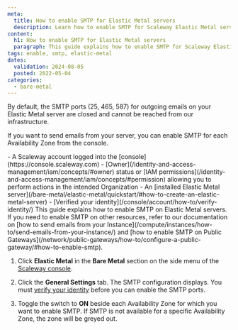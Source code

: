 ```yaml
---
meta:
  title: How to enable SMTP for Elastic Metal servers
  description: Learn how to enable SMTP for Scaleway Elastic Metal servers.
content:
  h1: How to enable SMTP for Elastic Metal servers
  paragraph: This guide explains how to enable SMTP for Scaleway Elastic Metal servers.
tags: enable, smtp, elastic-metal
dates:
  validation: 2024-08-05
  posted: 2022-05-04
categories:
  - bare-metal
---
```


By default, the SMTP ports (25, 465, 587) for outgoing emails on your Elastic Metal server are closed and cannot be reached from our infrastructure.

If you want to send emails from your server, you can enable SMTP for each Availability Zone from the console.

<Macro id="requirements" />
- A Scaleway account logged into the [console](https://console.scaleway.com)
- [Owner](/identity-and-access-management/iam/concepts/#owner) status or [IAM permissions](/identity-and-access-management/iam/concepts/#permission) allowing you to perform actions in the intended Organization
- An [installed Elastic Metal server](/bare-metal/elastic-metal/quickstart/#how-to-create-an-elastic-metal-server)
- [Verified your identity](/console/account/how-to/verify-identity/)

<Message type="tip">
  This guide explains how to enable SMTP on Elastic Metal servers. If you need to enable SMTP on other resources, refer to our documentation on [how to send emails from your Instance](/compute/instances/how-to/send-emails-from-your-instance/) and [how to enable SMTP on Public Gateways](/network/public-gateways/how-to/configure-a-public-gateway/#how-to-enable-smtp).
</Message>

1. Click **Elastic Metal** in the **Bare Metal** section on the side menu of the [Scaleway console](https://console.scaleway.com).

2. Click the **General Settings** tab. The SMTP configuration displays.
   <Message type="important">
      You must [verify your identity](/console/account/how-to/verify-identity/) before you can enable the SMTP ports.
   </Message>
3. Toggle the switch to **ON** beside each Availability Zone for which you want to enable SMTP.
   <Lightbox src="scaleway-enable-smtp.webp" alt="Enable SMTP in Scaleway console" />
   <Message type="note">
      If SMTP is not available for a specific Availability Zone, the zone will be greyed out.
   </Message>

